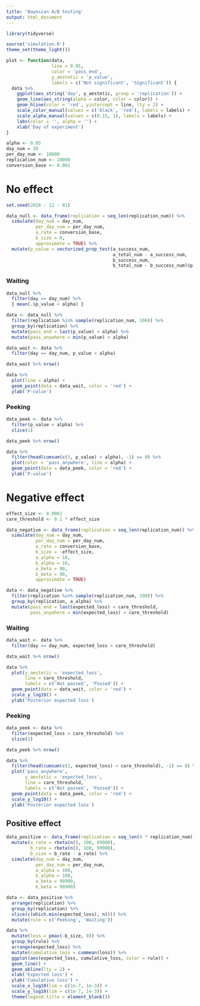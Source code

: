```yaml
---
title: 'Bayesian A/B testing'
output: html_document
---
```


```r
library(tidyverse)

source('simulation.R')
theme_set(theme_light())
```

```r
plot <- function(data,
                 line = 0.05,
                 color = 'pass_end',
                 y_aestetic = 'p_value',
                 labels = c('Not significant', 'Significant')) {
  data %>%
    ggplot(aes_string('day', y_aestetic, group = 'replication')) +
    geom_line(aes_string(alpha = color, color = color)) +
    geom_hline(color = 'red', yintercept = line, lty = 2) +
    scale_color_manual(values = c('black', 'red'), labels = labels) +
    scale_alpha_manual(values = c(0.15, 1), labels = labels) +
    labs(color = '', alpha = '') +
    xlab('Day of experiment')
}
```

```r
alpha <- 0.05
day_num = 20
per_day_num <- 10000
replication_num <- 10000
conversion_base <- 0.001
```

# No effect

```r
set.seed(2018 - 12 - 01)

data_null <- data_frame(replication = seq_len(replication_num)) %>%
  simulate(day_num = day_num,
           per_day_num = per_day_num,
           a_rate = conversion_base,
           b_size = 0,
           approximate = TRUE) %>%
  mutate(p_value = vectorized_prop_test(a_success_num,
                                        a_total_num - a_success_num,
                                        b_success_num,
                                        b_total_num - b_success_num)$p.value)
```

### Waiting

```r
data_null %>%
  filter(day == day_num) %>%
  { mean(.$p_value < alpha) }
```

```r
data <- data_null %>%
  filter(replication %in% sample(replication_num, 100)) %>%
  group_by(replication) %>%
  mutate(pass_end = last(p_value) < alpha) %>%
  mutate(pass_anywhere = min(p_value) < alpha)

data_wait <- data %>%
  filter(day == day_num, p_value < alpha)

data_wait %>% nrow()
```

```r
data %>%
  plot(line = alpha) +
  geom_point(data = data_wait, color = 'red') +
  ylab('P-value')
```

### Peeking

```r
data_peek <- data %>%
  filter(p_value < alpha) %>%
  slice(1)

data_peek %>% nrow()
```

```r
data %>%
  filter(head(cumsum(c(1, p_value) < alpha), -1) == 0) %>%
  plot(color = 'pass_anywhere', line = alpha) +
  geom_point(data = data_peek, color = 'red') +
  ylab('P-value')
```

# Negative effect

```r
effect_size <- 0.0001
care_threshold <- 0.1 * effect_size

data_negative <- data_frame(replication = seq_len(replication_num)) %>%
  simulate(day_num = day_num,
           per_day_num = per_day_num,
           a_rate = conversion_base,
           b_size = -effect_size,
           a_alpha = 10,
           b_alpha = 10,
           a_beta = 90,
           b_beta = 90,
           approximate = TRUE)

data <- data_negative %>%
  filter(replication %in% sample(replication_num, 100)) %>%
  group_by(replication, a_alpha) %>%
  mutate(pass_end = last(expected_loss) < care_threshold,
         pass_anywhere = min(expected_loss) < care_threshold)
```

### Waiting

```r
data_wait <- data %>%
  filter(day == day_num, expected_loss < care_threshold)

data_wait %>% nrow()
```

```r
data %>%
  plot(y_aestetic = 'expected_loss',
       line = care_threshold,
       labels = c('Not passed', 'Passed')) +
  geom_point(data = data_wait, color = 'red') +
  scale_y_log10() +
  ylab('Posterior expected loss')
```

### Peeking

```r
data_peek <- data %>%
  filter(expected_loss < care_threshold) %>%
  slice(1)

data_peek %>% nrow()
```

```r
data %>%
  filter(head(cumsum(c(1, expected_loss) < care_threshold), -1) == 0) %>%
  plot('pass_anywhere',
       y_aestetic = 'expected_loss',
       line = care_threshold,
       labels = c('Not passed', 'Passed')) +
  geom_point(data = data_peek, color = 'red') +
  scale_y_log10() +
  ylab('Posterior expected loss')
```

## Positive effect

```r
data_positive <- data_frame(replication = seq_len(4 * replication_num)) %>%
  mutate(a_rate = rbeta(n(), 100, 99900),
         b_rate = rbeta(n(), 100, 99900),
         b_size = b_rate - a_rate) %>%
  simulate(day_num = day_num,
           per_day_num = per_day_num,
           a_alpha = 100,
           b_alpha = 100,
           a_beta = 99900,
           b_beta = 99900)

data <- data_positive %>%
  arrange(replication) %>%
  group_by(replication) %>%
  slice(c(which.min(expected_loss), n())) %>%
  mutate(rule = c('Peeking', 'Waiting'))
```

```r
data %>%
  mutate(loss = pmax(-b_size, 0)) %>%
  group_by(rule) %>%
  arrange(expected_loss) %>%
  mutate(cumulative_loss = cummean(loss)) %>%
  ggplot(aes(expected_loss, cumulative_loss, color = rule)) +
  geom_line() +
  geom_abline(lty = 2) +
  xlab('Expected loss') +
  ylab('Cumulative loss') +
  scale_x_log10(lim = c(1e-7, 1e-3)) +
  scale_y_log10(lim = c(1e-7, 1e-3)) +
  theme(legend.title = element_blank())
```
